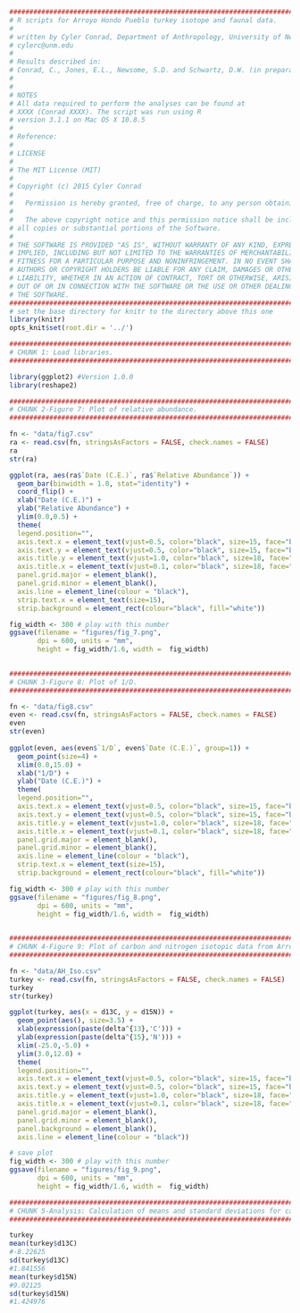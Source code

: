 ```r
#########################################################################################
# R scripts for Arroyo Hondo Pueblo turkey isotope and faunal data.
# 
# written by Cyler Conrad, Department of Anthropology, University of New Mexico
# cylerc@unm.edu
#
# Results described in:
# Conrad, C., Jones, E.L., Newsome, S.D. and Schwartz, D.W. (in preparation). Egg Use and Turkey Husbandry at Arroyo Hondo Pueblo (LA 12), New Mexico. Journal of Archaeoloical Science: Reports.
#
#
# NOTES
# All data required to perform the analyses can be found at
# XXXX (Conrad XXXX). The script was run using R 
# version 3.1.1 on Mac OS X 10.8.5
#
# Reference: 
#
# LICENSE
# 
# The MIT License (MIT)
# 
# Copyright (c) 2015 Cyler Conrad
#   
#   Permission is hereby granted, free of charge, to any person obtaining a copy of this software and associated documentation files (the "Software"), to deal in the Software without restriction, including without limitation the rights to use, copy, modify, merge, publish, distribute, sublicense, and/or sell copies of the Software, and to permit persons to whom the Software is furnished to do so, subject to the following conditions:
#   
#   The above copyright notice and this permission notice shall be included in
# all copies or substantial portions of the Software.
# 
# THE SOFTWARE IS PROVIDED "AS IS", WITHOUT WARRANTY OF ANY KIND, EXPRESS OR
# IMPLIED, INCLUDING BUT NOT LIMITED TO THE WARRANTIES OF MERCHANTABILITY,
# FITNESS FOR A PARTICULAR PURPOSE AND NONINFRINGEMENT. IN NO EVENT SHALL THE
# AUTHORS OR COPYRIGHT HOLDERS BE LIABLE FOR ANY CLAIM, DAMAGES OR OTHER
# LIABILITY, WHETHER IN AN ACTION OF CONTRACT, TORT OR OTHERWISE, ARISING FROM,
# OUT OF OR IN CONNECTION WITH THE SOFTWARE OR THE USE OR OTHER DEALINGS IN
# THE SOFTWARE.
################################################################################
# set the base directory for knitr to the directory above this one
library(knitr)
opts_knit$set(root.dir = '../')
```

```r
###############################################################################
# CHUNK 1: Load libraries.
################################################################################

library(ggplot2) #Version 1.0.0
library(reshape2)

```

```r
###############################################################################
# CHUNK 2-Figure 7: Plot of relative abundance.
################################################################################

fn <- "data/fig7.csv" 
ra <- read.csv(fn, stringsAsFactors = FALSE, check.names = FALSE)
ra
str(ra)

ggplot(ra, aes(ra$`Date (C.E.)`, ra$`Relative Abundance`)) +
  geom_bar(binwidth = 1.0, stat="identity") +
  coord_flip() +
  xlab("Date (C.E.)") +
  ylab("Relative Abundance") +
  ylim(0.0,0.5) +
  theme(
  legend.position="",
  axis.text.x = element_text(vjust=0.5, color="black", size=15, face="bold"),
  axis.text.y = element_text(vjust=0.5, color="black", size=15, face="bold"), 
  axis.title.y = element_text(vjust=1.0, color="black", size=18, face="bold"),
  axis.title.x = element_text(vjust=0.1, color="black", size=18, face="bold"),
  panel.grid.major = element_blank(),
  panel.grid.minor = element_blank(), 
  axis.line = element_line(colour = "black"),
  strip.text.x = element_text(size=15),
  strip.background = element_rect(colour="black", fill="white"))

fig_width <- 300 # play with this number
ggsave(filename = "figures/fig_7.png",
       dpi = 600, units = "mm",
       height = fig_width/1.6, width =  fig_width)
  
```

```r
###############################################################################
# CHUNK 3-Figure 8: Plot of 1/D.
################################################################################

fn <- "data/fig8.csv" 
even <- read.csv(fn, stringsAsFactors = FALSE, check.names = FALSE)
even
str(even)
 
ggplot(even, aes(even$`1/D`, even$`Date (C.E.)`, group=1)) +
  geom_point(size=4) +
  xlim(0.0,15.0) +
  xlab("1/D") +
  ylab("Date (C.E.)") +
  theme(
  legend.position="",
  axis.text.x = element_text(vjust=0.5, color="black", size=15, face="bold"),
  axis.text.y = element_text(vjust=0.5, color="black", size=15, face="bold"), 
  axis.title.y = element_text(vjust=1.0, color="black", size=18, face="bold"),
  axis.title.x = element_text(vjust=0.1, color="black", size=18, face="bold"),
  panel.grid.major = element_blank(),
  panel.grid.minor = element_blank(), 
  axis.line = element_line(colour = "black"),
  strip.text.x = element_text(size=15),
  strip.background = element_rect(colour="black", fill="white"))

fig_width <- 300 # play with this number
ggsave(filename = "figures/fig_8.png",
       dpi = 600, units = "mm",
       height = fig_width/1.6, width =  fig_width)
  
```

```r
###############################################################################
# CHUNK 4-Figure 9: Plot of carbon and nitrogen isotopic data from Arroyo Hondo Pueblo.
################################################################################

fn <- "data/AH_Iso.csv"
turkey <- read.csv(fn, stringsAsFactors = FALSE, check.names = FALSE)
turkey
str(turkey) 

ggplot(turkey, aes(x = d13C, y = d15N)) + 
  geom_point(aes(), size=3.5) + 
  xlab(expression(paste(delta^{13},'C'))) + 
  ylab(expression(paste(delta^{15},'N'))) + 
  xlim(-25.0,-5.0) +
  ylim(3.0,12.0) +
  theme(
  legend.position="",
  axis.text.x = element_text(vjust=0.5, color="black", size=15, face="bold"),
  axis.text.y = element_text(vjust=0.5, color="black", size=15, face="bold"), 
  axis.title.y = element_text(vjust=1.0, color="black", size=18, face="bold"),
  axis.title.x = element_text(vjust=0.1, color="black", size=18, face="bold"),
  panel.grid.major = element_blank(),
  panel.grid.minor = element_blank(), 
  panel.background = element_blank(), 
  axis.line = element_line(colour = "black"))

# save plot
fig_width <- 300 # play with this number
ggsave(filename = "figures/fig_9.png",
       dpi = 600, units = "mm",
       height = fig_width/1.6, width =  fig_width)
```

```r
###############################################################################
# CHUNK 5-Analysis: Calculation of means and standard deviations for carbon and # nitrogen isotopic data. 
################################################################################

turkey
mean(turkey$d13C)
#-8.22625
sd(turkey$d13C)
#1.841556
mean(turkey$d15N)
#9.02125
sd(turkey$d15N)
#1.424976
```



